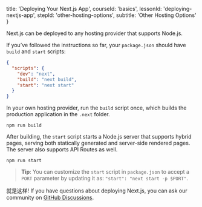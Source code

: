 
  title: 'Deploying Your Next.js App',
  courseId: 'basics',
  lessonId: 'deploying-nextjs-app',
  stepId: 'other-hosting-options',
  subtitle: 'Other Hosting Options'
}

Next.js can be deployed to any hosting provider that supports Node.js.

If you’ve followed the instructions so far, your `package.json` should have `build` and `start` scripts:

```json
{
  "scripts": {
    "dev": "next",
    "build": "next build",
    "start": "next start"
  }
}
```

In your own hosting provider, run the `build` script once, which builds the production application in the `.next` folder.

```shell
npm run build
```

After building, the `start` script starts a Node.js server that supports hybrid pages, serving both statically generated and server-side rendered pages. The server also supports API Routes as well.

```shell
npm run start
```

> **Tip**: You can customize the `start` script in `package.json` to accept a `PORT` parameter by updating it as: `"start": "next start -p $PORT"`.

就是这样! If you have questions about deploying Next.js, you can ask our community on [GitHub Discussions](https://github.com/vercel/next.js/discussions).

